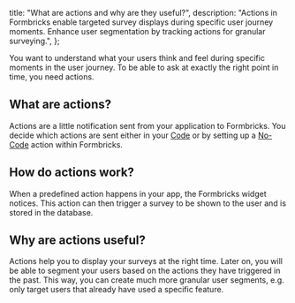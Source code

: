 
  title: "What are actions and why are they useful?",
  description:
    "Actions in Formbricks enable targeted survey displays during specific user journey moments. Enhance user segmentation by tracking actions for granular surveying.",
};

You want to understand what your users think and feel during specific moments in the user journey. To be able to ask at exactly the right point in time, you need actions.

## What are actions?

Actions are a little notification sent from your application to Formbricks. You decide which actions are sent either in your [Code](/docs/actions/code) or by setting up a [No-Code](/docs/actions/no-code) action within Formbricks.

## How do actions work?

When a predefined action happens in your app, the Formbricks widget notices. This action can then trigger a survey to be shown to the user and is stored in the database.

## Why are actions useful?

Actions help you to display your surveys at the right time. Later on, you will be able to segment your users based on the actions they have triggered in the past. This way, you can create much more granular user segments, e.g. only target users that already have used a specific feature.

